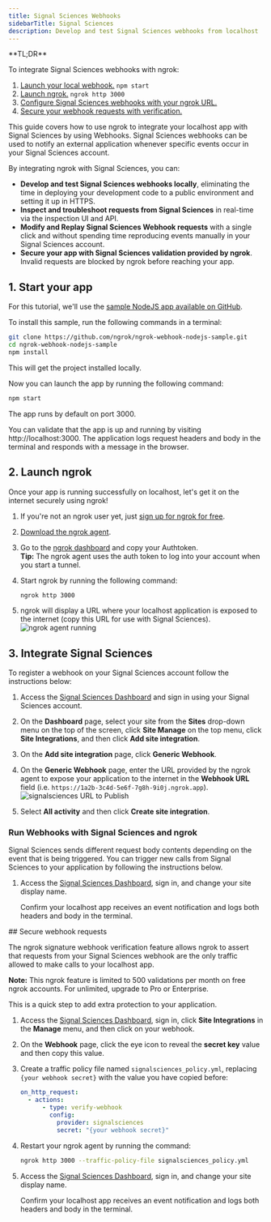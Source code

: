 ```yaml
---
title: Signal Sciences Webhooks
sidebarTitle: Signal Sciences
description: Develop and test Signal Sciences webhooks from localhost
---
```


<Tip>
**TL;DR**



To integrate Signal Sciences webhooks with ngrok:

1. [Launch your local webhook.](#start-your-app) `npm start`
1. [Launch ngrok.](#start-ngrok) `ngrok http 3000`
1. [Configure Signal Sciences webhooks with your ngrok URL.](#setup-webhook)
1. [Secure your webhook requests with verification.](#security)
</Tip>

This guide covers how to use ngrok to integrate your localhost app with Signal Sciences by using Webhooks.
Signal Sciences webhooks can be used to notify an external application whenever specific events occur in your Signal Sciences account.

By integrating ngrok with Signal Sciences, you can:

- **Develop and test Signal Sciences webhooks locally**, eliminating the time in deploying your development code to a public environment and setting it up in HTTPS.
- **Inspect and troubleshoot requests from Signal Sciences** in real-time via the inspection UI and API.
- **Modify and Replay Signal Sciences Webhook requests** with a single click and without spending time reproducing events manually in your Signal Sciences account.
- **Secure your app with Signal Sciences validation provided by ngrok**. Invalid requests are blocked by ngrok before reaching your app.

## 1. Start your app 

For this tutorial, we'll use the [sample NodeJS app available on GitHub](https://github.com/ngrok/ngrok-webhook-nodejs-sample).

To install this sample, run the following commands in a terminal:

```bash
git clone https://github.com/ngrok/ngrok-webhook-nodejs-sample.git
cd ngrok-webhook-nodejs-sample
npm install
```

This will get the project installed locally.

Now you can launch the app by running the following command:

```bash
npm start
```

The app runs by default on port 3000.

You can validate that the app is up and running by visiting http://localhost:3000. The application logs request headers and body in the terminal and responds with a message in the browser.

## 2. Launch ngrok 

Once your app is running successfully on localhost, let's get it on the internet securely using ngrok!

1. If you're not an ngrok user yet, just [sign up for ngrok for free](https://ngrok.com/signup).

1. [Download the ngrok agent](https://download.ngrok.com).

1. Go to the [ngrok dashboard](https://dashboard.ngrok.com) and copy your Authtoken. <br />
   **Tip:** The ngrok agent uses the auth token to log into your account when you start a tunnel.
1. Start ngrok by running the following command:

   ```bash
   ngrok http 3000
   ```

1. ngrok will display a URL where your localhost application is exposed to the internet (copy this URL for use with Signal Sciences).
   ![ngrok agent running](../img/twilio/img/launch_ngrok_tunnel.png)

## 3. Integrate Signal Sciences 

To register a webhook on your Signal Sciences account follow the instructions below:

1. Access the [Signal Sciences Dashboard](https://dashboard.signalsciences.net/) and sign in using your Signal Sciences account.

1. On the **Dashboard** page, select your site from the **Sites** drop-down menu on the top of the screen, click **Site Manage** on the top menu, click **Site Integrations**, and then click **Add site integration**.

1. On the **Add site integration** page, click **Generic Webhook**.

1. On the **Generic Webhook** page, enter the URL provided by the ngrok agent to expose your application to the internet in the **Webhook URL** field (i.e. `https://1a2b-3c4d-5e6f-7g8h-9i0j.ngrok.app`).
   ![signalsciences URL to Publish](../img/signalsciences/img/ngrok_url_configuration_signalsciences.png)

1. Select **All activity** and then click **Create site integration**.

### Run Webhooks with Signal Sciences and ngrok

Signal Sciences sends different request body contents depending on the event that is being triggered.
You can trigger new calls from Signal Sciences to your application by following the instructions below.

1. Access the [Signal Sciences Dashboard](https://dashboard.signalsciences.net/), sign in, and change your site display name.

   Confirm your localhost app receives an event notification and logs both headers and body in the terminal.

<InspectingRequests />

<ReplayingRequests />
## Secure webhook requests 

The ngrok signature webhook verification feature allows ngrok to assert that requests from your Signal Sciences webhook are the only traffic allowed to make calls to your localhost app.

**Note:** This ngrok feature is limited to 500 validations per month on free ngrok accounts. For unlimited, upgrade to Pro or Enterprise.

This is a quick step to add extra protection to your application.

1. Access the [Signal Sciences Dashboard](https://dashboard.signalsciences.net/), sign in, click **Site Integrations** in the **Manage** menu, and then click on your webhook.

1. On the **Webhook** page, click the eye icon to reveal the **secret key** value and then copy this value.

1. Create a traffic policy file named `signalsciences_policy.yml`, replacing `{your webhook secret}` with the value you have copied before:

   ```yaml
   on_http_request:
     - actions:
         - type: verify-webhook
           config:
             provider: signalsciences
             secret: "{your webhook secret}"
   ```

1. Restart your ngrok agent by running the command:

   ```bash
   ngrok http 3000 --traffic-policy-file signalsciences_policy.yml
   ```

1. Access the [Signal Sciences Dashboard](https://dashboard.signalsciences.net/), sign in, and change your site display name.

   Confirm your localhost app receives an event notification and logs both headers and body in the terminal.
